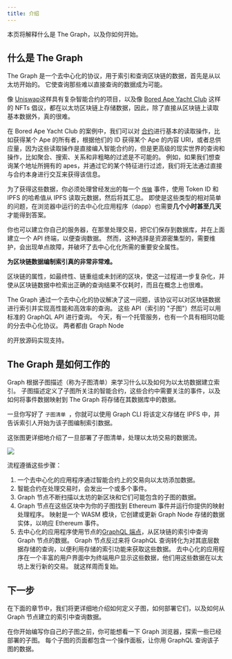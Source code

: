 ```yaml
---
title: 介绍
---
```


本页将解释什么是 The Graph，以及你如何开始。

## 什么是 The Graph

The Graph 是一个去中心化的协议，用于索引和查询区块链的数据，首先是从以太坊开始的。 它使查询那些难以直接查询的数据成为可能。

像 [Uniswap](https://uniswap.org/)这样具有复杂智能合约的项目，以及像 [Bored Ape Yacht Club](https://boredapeyachtclub.com/) 这样的 NFTs 倡议，都在以太坊区块链上存储数据，因此，除了直接从区块链上读取基本数据外，真的很难。

在 Bored Ape Yacht Club 的案例中，我们可以对 [合约](https://etherscan.io/address/0xbc4ca0eda7647a8ab7c2061c2e118a18a936f13d#code)进行基本的读取操作，比如获得某个 Ape 的所有者，根据他们的 ID 获得某个 Ape 的内容 URI，或者总供应量，因为这些读取操作是直接编入智能合约的，但是更高级的现实世界的查询和操作，比如聚合、搜索、关系和非粗略的过滤是不可能的。 例如，如果我们想查询某个地址所拥有的 apes，并通过它的某个特征进行过滤，我们将无法通过直接与合约本身进行交互来获得该信息。

为了获得这些数据，你必须处理曾经发出的每一个 [`传输`](https://etherscan.io/address/0xbc4ca0eda7647a8ab7c2061c2e118a18a936f13d#code#L1746) 事件，使用 Token ID 和 IPFS 的哈希值从 IPFS 读取元数据，然后将其汇总。 即使是这些类型的相对简单的问题，在浏览器中运行的去中心化应用程序（dapp）也需要**几个小时甚至几天** 才能得到答案。

你也可以建立你自己的服务器，在那里处理交易，把它们保存到数据库，并在上面建立一个 API 终端，以便查询数据。 然而，这种选择是资源密集型的，需要维护，会出现单点故障，并破坏了去中心化化所需的重要安全属性。

**为区块链数据编制索引真的非常非常难。**

区块链的属性，如最终性、链重组或未封闭的区块，使这一过程进一步复杂化，并使从区块链数据中检索出正确的查询结果不仅耗时，而且在概念上也很难。

The Graph 通过一个去中心化的协议解决了这一问题，该协议可以对区块链数据进行索引并实现高性能和高效率的查询。 这些 API（索引的 "子图"）然后可以用标准的 GraphQL API 进行查询。 今天，有一个托管服务，也有一个具有相同功能的分去中心化协议。 两者都由 [](https://github.com/graphprotocol/graph-node)Graph Node

的开放源码实现支持。

## The Graph 是如何工作的

Graph 根据子图描述（称为子图清单）来学习什么以及如何为以太坊数据建立索引。 子图描述定义了子图所关注的智能合约，这些合约中需要关注的事件，以及如何将事件数据映射到 The Graph 将存储在其数据库中的数据。

一旦你写好了 `子图清单 `，你就可以使用 Graph CLI 将该定义存储在 IPFS 中，并告诉索引人开始为该子图编制索引数据。

这张图更详细地介绍了一旦部署了子图清单，处理以太坊交易的数据流。

![](/img/graph-dataflow.png)

流程遵循这些步骤：

1. 一个去中心化的应用程序通过智能合约上的交易向以太坊添加数据。
2. 智能合约在处理交易时，会发出一个或多个事件。
3. Graph 节点不断扫描以太坊的新区块和它们可能包含的子图的数据。
4. Graph 节点在这些区块中为你的子图找到 Ethereum 事件并运行你提供的映射处理程序。 映射是一个 WASM 模块，它创建或更新 Graph Node 存储的数据实体，以响应 Ethereum 事件。
5. 去中心化的应用程序使用节点的[GraphQL 端点](https://graphql.org/learn/)，从区块链的索引中查询 Graph 节点的数据。 Graph 节点反过来将 GraphQL 查询转化为对其底层数据存储的查询，以便利用存储的索引功能来获取这些数据。 去中心化的应用程序在一个丰富的用户界面中为终端用户显示这些数据，他们用这些数据在以太坊上发行新的交易。 就这样周而复始。

## 下一步

在下面的章节中，我们将更详细地介绍如何定义子图，如何部署它们，以及如何从 Graph 节点建立的索引中查询数据。

在你开始编写你自己的子图之前，你可能想看一下 Graph 浏览器，探索一些已经部署的子图。 每个子图的页面都包含一个操作面板，让你用 GraphQL 查询该子图的数据。
